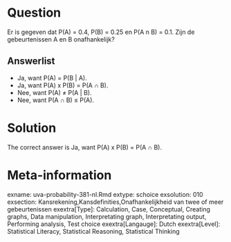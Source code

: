 Question
========

Er is gegeven dat P(A) = 0.4, P(B) = 0.25 en P(A n B) = 0.1. Zijn de gebeurtenissen A en B onafhankelijk? 

Answerlist
----------
* Ja, want P(A) = P(B | A).
* Ja, want P(A) x P(B) = P(A &#8745; B).
* Nee, want P(A) &ne; P(A | B).
* Nee, want P(A &#8745; B) &le; P(A).

Solution
========

The correct answer is  Ja, want P(A) x P(B) = P(A &#8745; B). 

Meta-information
================
exname: uva-probability-381-nl.Rmd 
extype: schoice 
exsolution: 010 
exsection: Kansrekening,Kansdefinities,Onafhankelijkheid van twee of meer gebeurtenissen 
exextra[Type]: Calculation, Case, Conceptual, Creating graphs, Data manipulation, Interpretating graph, Interpretating output, Performing analysis, Test choice 
exextra[Langauge]: Dutch 
exextra[Level]: Statistical Literacy, Statistical Reasoning, Statistical Thinking 
